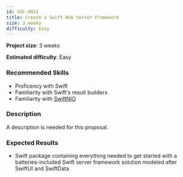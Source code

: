 ```yaml
---
id: SOC-0012
title: Create a Swift Web Server Framework
size: 3 weeks
difficulty: Easy
---
```



**Project size**: 3 weeks

**Estimated difficulty**: Easy

### Recommended Skills

-   Proficency with Swift
-   Familiarity with Swift's result builders
-   Familiarity with [SwiftNIO](https://github.com/apple/swift-nio)

### Description

<Aside type="caution" title="Description Needed">
    A description is needed for this proposal.
</Aside>

### Expected Results

-   Swift package containing everything needed to get started with a batteries-included Swift server framework solution modeled after SwiftUI and SwiftData
